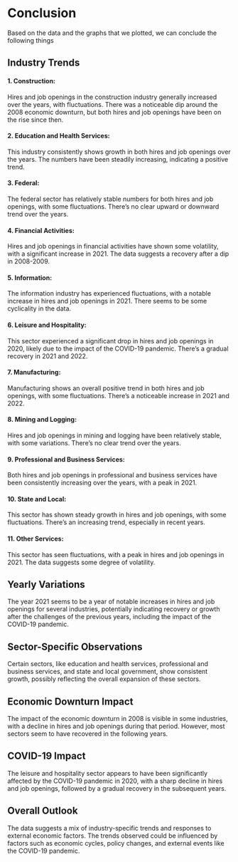 # Conclusion

Based on the data and the graphs that we plotted, we can conclude the following things

## Industry Trends

#### **1. Construction:** {-} 

Hires and job openings in the construction industry generally increased over the years, with fluctuations. There was a noticeable dip around the 2008 economic downturn, but both hires and job openings have been on the rise since then.

#### **2. Education and Health Services:** {-}  

This industry consistently shows growth in both hires and job openings over the years. The numbers have been steadily increasing, indicating a positive trend.

#### **3. Federal: ** {-} 

The federal sector has relatively stable numbers for both hires and job openings, with some fluctuations. There's no clear upward or downward trend over the years.

#### **4. Financial Activities: ** {-} 

Hires and job openings in financial activities have shown some volatility, with a significant increase in 2021. The data suggests a recovery after a dip in 2008-2009.

#### **5. Information: ** {-} 

The information industry has experienced fluctuations, with a notable increase in hires and job openings in 2021. There seems to be some cyclicality in the data.

#### **6. Leisure and Hospitality:  ** {-} 

This sector experienced a significant drop in hires and job openings in 2020, likely due to the impact of the COVID-19 pandemic. There's a gradual recovery in 2021 and 2022.

#### **7. Manufacturing: ** {-} 

Manufacturing shows an overall positive trend in both hires and job openings, with some fluctuations. There's a noticeable increase in 2021 and 2022.

#### **8. Mining and Logging:  ** {-} 

Hires and job openings in mining and logging have been relatively stable, with some variations. There's no clear trend over the years.

#### **9. Professional and Business Services:   ** {-} 

Both hires and job openings in professional and business services have been consistently increasing over the years, with a peak in 2021.

#### **10. State and Local:   ** {-} 

This sector has shown steady growth in hires and job openings, with some fluctuations. There's an increasing trend, especially in recent years.


#### **11. Other Services:   ** {-} 

This sector has seen fluctuations, with a peak in hires and job openings in 2021. The data suggests some degree of volatility.


## Yearly Variations

The year 2021 seems to be a year of notable increases in hires and job openings for several industries, potentially indicating recovery or growth after the challenges of the previous years, including the impact of the COVID-19 pandemic.

## Sector-Specific Observations

Certain sectors, like education and health services, professional and business services, and state and local government, show consistent growth, possibly reflecting the overall expansion of these sectors.

## Economic Downturn Impact

The impact of the economic downturn in 2008 is visible in some industries, with a decline in hires and job openings during that period. However, most sectors seem to have recovered in the following years.


## COVID-19 Impact

The leisure and hospitality sector appears to have been significantly affected by the COVID-19 pandemic in 2020, with a sharp decline in hires and job openings, followed by a gradual recovery in the subsequent years.

## Overall Outlook

The data suggests a mix of industry-specific trends and responses to external economic factors. The trends observed could be influenced by factors such as economic cycles, policy changes, and external events like the COVID-19 pandemic.
